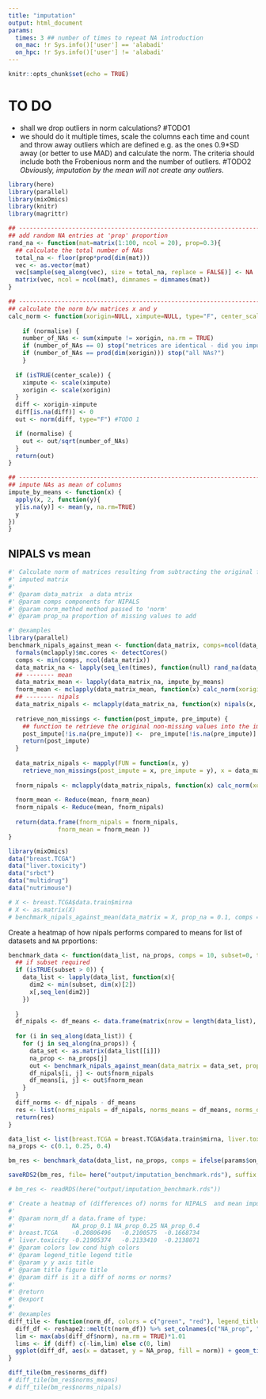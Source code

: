 ```yaml
---
title: "imputation"
output: html_document
params:
  times: 3 ## number of times to repeat NA introduction
  on_mac: !r Sys.info()['user'] == 'alabadi'
  on_hpc: !r Sys.info()['user'] != 'alabadi'
---
```


```r
knitr::opts_chunk$set(echo = TRUE)
```

# TO DO

* shall we drop outliers in norm calculations? #TODO1
* we should do it multiple times, scale the columns each time and count and throw away outliers 
  which are defined e.g. as the ones 0.9*SD away (or better to use MAD) and calculate the norm.
  The criteria should include both the Frobenious norm and the number of outliers. #TODO2
  _Obviously, imputation by the mean will not create any outliers_.

```r
library(here)
library(parallel)
library(mixOmics)
library(knitr)
library(magrittr)
```

```r
## ------------------------------------------------------------------------ ##
## add random NA entries at 'prop' proportion
rand_na <- function(mat=matrix(1:100, ncol = 20), prop=0.3){
  ## calculate the total number of NAs
  total_na <- floor(prop*prod(dim(mat)))
  vec <- as.vector(mat)
  vec[sample(seq_along(vec), size = total_na, replace = FALSE)] <- NA
  matrix(vec, ncol = ncol(mat), dimnames = dimnames(mat))
}

## ------------------------------------------------------------------------ ##
## calculate the norm b/w matrices x and y
calc_norm <- function(xorigin=NULL, ximpute=NULL, type="F", center_scale=TRUE, normalise = TRUE) {
  
    if (normalise) {
    number_of_NAs <- sum(ximpute != xorigin, na.rm = TRUE)
    if (number_of_NAs == 0) stop("metrices are identical - did you impute?")
    if (number_of_NAs == prod(dim(xorigin))) stop("all NAs?")
    }
  
  if (isTRUE(center_scale)) {
    ximpute <- scale(ximpute)
    xorigin <- scale(xorigin)
  }
  diff <- xorigin-ximpute
  diff[is.na(diff)] <- 0
  out <- norm(diff, type="F") #TODO 1

  if (normalise) {
    out <- out/sqrt(number_of_NAs)
  }
  return(out)
}

## ------------------------------------------------------------------------ ##
## impute NAs as mean of columns
impute_by_means <- function(x) {
  apply(x, 2, function(y){
  y[is.na(y)] <- mean(y, na.rm=TRUE)
  y
})
}
```

## NIPALS vs mean

```r
#' Calculate norm of matrices resulting from subtracting the original from
#' imputed matrix
#'
#' @param data_matrix  a data mtrix
#' @param comps components for NIPALS
#' @param norm_method method passed to 'norm'
#' @param prop_na proportion of missing values to add

#' @examples
library(parallel)
benchmark_nipals_against_mean <- function(data_matrix, comps=ncol(data_matrix), norm_method="F", prop_na=0.3, times=3) {
  formals(mclapply)$mc.cores <- detectCores()
  comps <- min(comps, ncol(data_matrix))
  data_matrix_na <- lapply(seq_len(times), function(null) rand_na(data_matrix, prop = prop_na))
  ## -------- mean
  data_matrix_mean <- lapply(data_matrix_na, impute_by_means)
  fnorm_mean <- mclapply(data_matrix_mean, function(x) calc_norm(xorigin = data_matrix, ximpute = x))
  ## -------- nipals
  data_matrix_nipals <- mclapply(data_matrix_na, function(x) nipals(x, ncomp = comps, reconst = TRUE)$rec)
  
  retrieve_non_missings <- function(post_impute, pre_impute) {
    ## function te retrieve the original non-missing values into the imputed matrix
    post_impute[!is.na(pre_impute)] <-  pre_impute[!is.na(pre_impute)]
    return(post_impute)
  }
  
  data_matrix_nipals <- mapply(FUN = function(x, y) 
    retrieve_non_missings(post_impute = x, pre_impute = y), x = data_matrix_nipals, y = data_matrix_na, SIMPLIFY = FALSE)
  
  fnorm_nipals <- mclapply(data_matrix_nipals, function(x) calc_norm(xorigin = data_matrix, ximpute = x))
  
  fnorm_mean <- Reduce(mean, fnorm_mean)
  fnorm_nipals <- Reduce(mean, fnorm_nipals)
  
  return(data.frame(fnorm_nipals = fnorm_nipals,
              fnorm_mean = fnorm_mean )) 
}
```

```r
library(mixOmics)
data("breast.TCGA")
data("liver.toxicity")
data("srbct")
data("multidrug")
data("nutrimouse")
```

```r
# X <- breast.TCGA$data.train$mirna
# X <- as.matrix(X)
# benchmark_nipals_against_mean(data_matrix = X, prop_na = 0.1, comps = 3, times = params$times)
```

Create a heatmap of how nipals performs compared to means for list of datasets and `NA` prportions:

```r
benchmark_data <- function(data_list, na_props, comps = 10, subset=0, times=2) {
  ## if subset required
  if (isTRUE(subset > 0)) {
    data_list <- lapply(data_list, function(x){
      dim2 <- min(subset, dim(x)[2])
      x[,seq_len(dim2)]
    })
    
  }
  df_nipals <- df_means <- data.frame(matrix(nrow = length(data_list), ncol = length(na_props), dimnames = list(names(data_list), paste0("NA_prop_", na_props))))
  
  for (i in seq_along(data_list)) {
    for (j in seq_along(na_props)) {
      data_set <- as.matrix(data_list[[i]])
      na_prop <- na_props[j]
      out <- benchmark_nipals_against_mean(data_matrix = data_set, prop_na = na_prop, comps = comps, times = times)
      df_nipals[i, j] <- out$fnorm_nipals
      df_means[i, j] <- out$fnorm_mean
    }
  }
  diff_norms <- df_nipals - df_means
  res <- list(norms_nipals = df_nipals, norms_means = df_means, norms_diff = diff_norms)
  return(res)
}
```

```r
data_list <- list(breast.TCGA = breast.TCGA$data.train$mirna, liver.toxicity = liver.toxicity$gene, multidrug = multidrug$ABC.trans, srbct = srbct$gene, nutrimouse = nutrimouse$gene)
na_props <- c(0.1, 0.25, 0.4)
```


```r
bm_res <- benchmark_data(data_list, na_props, comps = ifelse(params$on_mac, 3L, 10L), subset = ifelse(params$on_mac, 30L, 0L), times = params$times)
```
```r
saveRDS2(bm_res, file= here("output/imputation_benchmark.rds"), suffix = "auto", log = paste0(paste0(names(params), ": "), paste0(params), collapse = " ; "))
```
```r
# bm_res <- readRDS(here("output/imputation_benchmark.rds"))
```



```r
#' Create a heatmap of (differences of) norms for NIPALS  and mean imputation methods
#'
#' @param norm_df a data.frame of type:
#'                NA_prop_0.1 NA_prop_0.25 NA_prop_0.4
#' breast.TCGA    -0.20806496   -0.2100575  -0.1668734
#' liver.toxicity -0.21905374   -0.2133410  -0.2138071
#' @param colors low cond high colors
#' @param legend_title legend title
#' @param y y axis title
#' @param title figure title
#' @param diff is it a diff of norms or norms?
#'
#' @return
#' @export
#'
#' @examples
diff_tile <- function(norm_df, colors = c("green", "red"), legend_title = "norm(nipals-mean)\n(standardised)", y = "Proportion of NAs in data", title = "NIPALS vs mean imputation", diff = TRUE) {
  diff_df <- reshape2::melt(t(norm_df)) %>% set_colnames(c("NA_prop", "dataset", "norm"))
  lim <- max(abs(diff_df$norm), na.rm = TRUE)*1.01
  lims <- if (diff) c(-lim,lim) else c(0, lim)
  ggplot(diff_df, aes(x = dataset, y = NA_prop, fill = norm)) + geom_tile() + scale_fill_gradientn(colors = colors, limits=lims) + guides(fill = guide_legend(title = legend_title)) + labs(y = y, title = title)
}
```

```r
diff_tile(bm_res$norms_diff)
# diff_tile(bm_res$norms_means)
# diff_tile(bm_res$norms_nipals)
```




